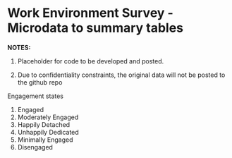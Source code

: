 # Work Environment Survey - Microdata to summary tables

**NOTES:**

1. Placeholder for code to be developed and posted.

2. Due to confidentiality constraints, the original data will not be posted to the github repo



Engagement states


1. Engaged
2. Moderately Engaged
3. Happily Detached
4. Unhappily Dedicated
5. Minimally Engaged
6. Disengaged

